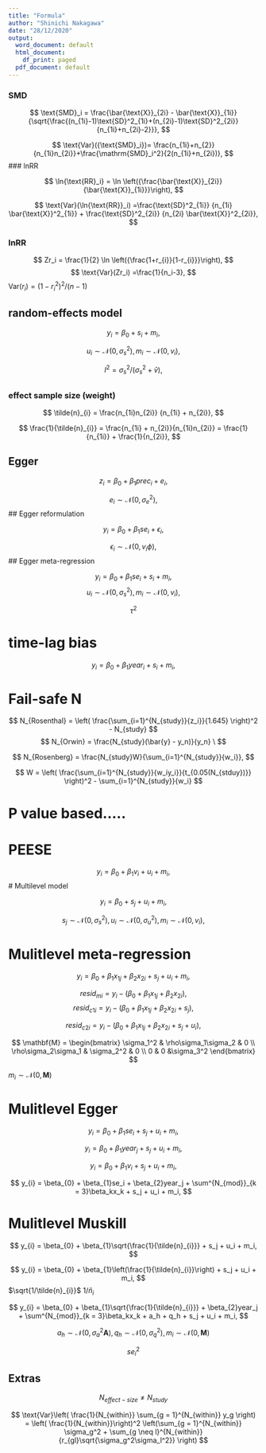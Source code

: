 ```yaml
---
title: "Formula"
author: "Shinichi Nakagawa"
date: "28/12/2020"
output:
  word_document: default
  html_document:
    df_print: paged
  pdf_document: default
---
```


### SMD

$$
\text{SMD}_i = \frac{\bar{\text{X}}_{2i} - \bar{\text{X}}_{1i}}{\sqrt{\frac{(n_{1i}-1)\text{SD}^2_{1i}+(n_{2i}-1)\text{SD}^2_{2i}}{n_{1i}+n_{2i}-2}}},
$$

$$
\text{Var}({\text{SMD}_i})= \frac{n_{1i}+n_{2}}{n_{1i}n_{2i}}+\frac{\mathrm{SMD}_i^2}{2(n_{1i}+n_{2i})},
$$
### lnRR 


$$
\ln{\text{RR}_i} = \ln \left({\frac{\bar{\text{X}}_{2i}}{\bar{\text{X}}_{1i}}}\right),
$$

$$
\text{Var}(\ln{\text{RR}}_i) =\frac{\text{SD}^2_{1i}} {n_{1i} \bar{\text{X}}^2_{1i}} + \frac{\text{SD}^2_{2i}} {n_{2i} \bar{\text{X}}^2_{2i}},
$$

### lnRR 

$$
Zr_i = \frac{1}{2} \ln \left({\frac{1+r_{i}}{1-r_{i}}}\right),
$$
$$
\text{Var}(Zr_i) =\frac{1}{n_i-3},
$$
$\text{Var}(r_i) = (1-r_i^2)^2/(n - 1)$ 

## random-effects model

$$
y_{i} = \beta_{0} + s_i + m_i,
$$

$$
u_{i} \sim \mathcal{N}(0, \sigma_s^2), m_i \sim \mathcal{N}(0, v_i),
$$

$$
I^2 = \sigma_s^2 /(\sigma_s^2 + \bar{v}),
$$

##


### effect sample size (weight)

$$
\tilde{n}_{i} = \frac{n_{1i}n_{2i}} {n_{1i} + n_{2i}},
$$

$$
 \frac{1}{\tilde{n}_{i}} = \frac{n_{1i} + n_{2i}}{n_{1i}n_{2i}} = \frac{1}{n_{1i}} + \frac{1}{n_{2i}},
$$

## Egger


$$
z_{i} = \beta_{0} + \beta_{1}prec_i + e_i,
$$

$$
e_{i} \sim \mathcal{N}(0, \sigma_e^2),
$$
## Egger reformulation

$$
y_{i} = \beta_{0} + \beta_{1}se_i + \epsilon_i,
$$

$$
\epsilon_i \sim \mathcal{N}(0, v_i\phi),
$$
## Egger meta-regression

$$
y_{i} = \beta_{0} + \beta_{1}se_i + s_i + m_i,
$$
$$
u_{i} \sim \mathcal{N}(0, \sigma_s^2), m_i \sim \mathcal{N}(0, v_i),
$$

$$
\tau^2
$$

# time-lag bias

$$
y_{i} = \beta_{0} + \beta_{1}year_i + s_i + m_i,
$$

# Fail-safe N

$$
N_{Rosenthal} = \left( \frac{\sum_{i=1}^{N_{study}}{z_i}}{1.645} \right)^2 - N_{study}
$$
$$
N_{Orwin} = \frac{N_{study}(\bar{y} - y_n)}{y_n} \
$$

$$
N_{Rosenberg} = \frac{N_{study}W}{\sum_{i=1}^{N_{study}}{w_i}},
$$

$$
W = \left( \frac{\sum_{i=1}^{N_{study}}{w_iy_i}}{t_{0.05(N_{stduy})}} \right)^2 - \sum_{i=1}^{N_{study}}{w_i}
$$

# P value based.....


# PEESE

$$
y_{i} = \beta_{0} + \beta_{1}v_i + u_i + m_i,
$$
# Multilevel model

$$
y_{i} = \beta_{0}  + s_j + u_i + m_i,
$$

$$
s_{j} \sim \mathcal{N}(0, \sigma_s^2), u_{i} \sim \mathcal{N}(0, \sigma_u^2), m_i \sim \mathcal{N}(0, v_i),
$$

# Mulitlevel meta-regression

$$
y_{i} = \beta_{0} + \beta_{1}x_{1j} + \beta_{2}x_{2i} + s_j + u_i + m_i,
$$

$$
resid_{mi} = y_{i} - (\beta_{0} + \beta_{1}x_{1j} + \beta_{2}x_{2i}),
$$
$$
resid_{c1i} = y_{i} - (\beta_{0} + \beta_{1}x_{1j} + \beta_{2}x_{2i} + s_j),
$$

$$
resid_{c2i} = y_{i} - (\beta_{0} + \beta_{1}x_{1j} + \beta_{2}x_{2i}+ s_j + u_i),
$$

$$
\mathbf{M} = 
	 \begin{bmatrix}
  	\sigma_1^2 & \rho\sigma_1\sigma_2 & 0  \\
  	\rho\sigma_2\sigma_1 & \sigma_2^2  & 0 \\
  	0 & 0 &\sigma_3^2
\end{bmatrix}
$$

$m_i \sim \mathcal{N}(0, \mathbf{M})$



# Mulitlevel Egger
$$
y_{i} = \beta_{0} + \beta_{1}se_i  + s_j + u_i + m_i,
$$

$$
y_{i} = \beta_{0} + \beta_{1}year_j  + s_j + u_i + m_i,
$$


$$
y_{i} = \beta_{0} + \beta_{1}v_i  + s_j + u_i + m_i,
$$


$$
y_{i} = \beta_{0} + \beta_{1}se_i + \beta_{2}year_j + \sum^{N_{mod}}_{k = 3}\beta_kx_k + s_j + u_i + m_i,
$$


# Mulitlevel Muskill
$$
y_{i} = \beta_{0} + \beta_{1}\sqrt{\frac{1}{\tilde{n}_{i}}}  + s_j + u_i + m_i,
$$

$$
y_{i} = \beta_{0} + \beta_{1}\left(\frac{1}{\tilde{n}_{i}}\right)  + s_j + u_i + m_i,
$$
$\sqrt{1/\tilde{n}_{i}}$
$1/\tilde{n}_{i}$



$$
y_{i} = \beta_{0} + \beta_{1}\sqrt{\frac{1}{\tilde{n}_{i}}} + \beta_{2}year_j + \sum^{N_{mod}}_{k = 3}\beta_kx_k + a_h + q_h + s_j + u_i + m_i,
$$


$$
a_{h} \sim \mathcal{N}(0, \sigma_a^2\textbf{A}), q_{h} \sim \mathcal{N}(0, \sigma_q^2), m_i \sim \mathcal{N}(0, \mathbf{M})
$$


$$
se^2_i
$$

## Extras


$$
N_{effect-size} \neq N_{study}
$$



$$
\text{Var}\left( \frac{1}{N_{within}} \sum_{g = 1}^{N_{within}} y_g \right) =  \left( \frac{1}{N_{within}}\right)^2 \left(\sum_{g = 1}^{N_{within}} \sigma_g^2 + \sum_{g \neq l}^{N_{within}}{r_{gl}\sqrt{\sigma_g^2\sigma_l^2}} \right)
$$
